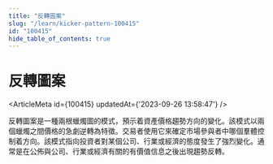 ```yaml
---
title: "反轉圖案"
slug: "/learn/kicker-pattern-100415"
id: "100415"
hide_table_of_contents: true
---
```



# 反轉圖案

<ArticleMeta id={100415} updatedAt={'2023-09-26 13:58:47'} />
<div className='border-solid border-b border-t-0 my-4 border-[var(--ifm-color-gray-300)]' />

反轉圖案是一種兩根蠟燭圖的模式，預示着資產價格趨勢方向的變化。該模式以兩個蠟燭之間價格的急劇逆轉為特徵。交易者使用它來確定市場參與者中哪個羣體控制着方向。該模式指向投資者對某個公司、行業或經濟的態度發生了強烈變化。通常是在公佈與公司、行業或經濟有關的有價值信息之後出現趨勢反轉。
